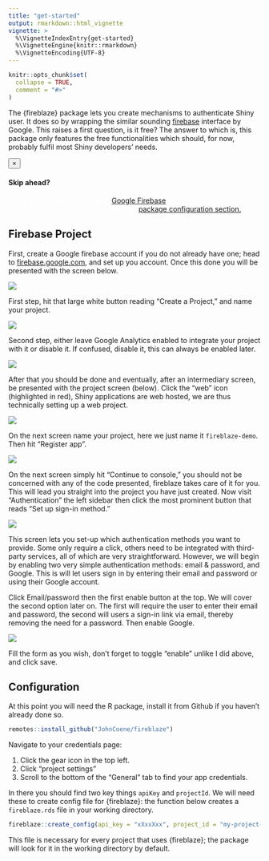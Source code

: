 ```yaml
---
title: "get-started"
output: rmarkdown::html_vignette
vignette: >
  %\VignetteIndexEntry{get-started}
  %\VignetteEngine{knitr::rmarkdown}
  %\VignetteEncoding{UTF-8}
---
```


```r
knitr::opts_chunk$set(
  collapse = TRUE,
  comment = "#>"
)
```

The {fireblaze} package lets you create mechanisms to authenticate Shiny user. It does so by wrapping the similar sounding [firebase](https://firebase.google.com/) interface by Google. This raises a first question, is it free? The answer to which is, this package only features the free functionalities which should, for now, probably fulfil most Shiny developers' needs. 

<div class="alert alert-dismissible alert-success">
<button type="button" class="close" data-dismiss="alert">&times;</button>
<h4>Skip ahead?</h4>
<p style="color:white;">In this first section we create a <a href="https://firebase.google.com" class="alert-link">Google Firebase</a> project, if you know how to do this or already have one, skip to the <a href="#configuration">package configuration section.</a>.</p>
</div>

## Firebase Project

First, create a Google firebase account if you do not already have one; head to [firebase.google.com](https://firebase.google.com/), and set up you account. Once this done you will be presented with the screen below.

![](fireblaze_home.png)

First step, hit that large white button reading "Create a Project," and name your project.

![](fireblaze_step_1.png)

Second step, either leave Google Analytics enabled to integrate your project with it or disable it. If confused, disable it, this can always be enabled later.

![](fireblaze_step_2.png)

After that you should be done and eventually, after an intermediary screen, be presented with the project screen (below). Click the "web" icon (highlighted in red), Shiny applications are web hosted, we are thus technically setting up a web project. 

![](fireblaze_project.png)

On the next screen name your project, here we just name it `fireblaze-demo`. Then hit "Register app".

![](fireblazer_project_setup1.png)

On the next screen simply hit "Continue to console," you should not be concerned with any of the code presented, fireblaze takes care of it for you. This will lead you straight into the project you have just created. Now visit "Authentication" the left sidebar then click the most prominent button that reads "Set up sign-in method."

![](fireblaze_signin_method.png)

This screen lets you set-up which authentication methods you want to provide. Some only require a click, others need to be integrated with third-party services, all of which are very straightforward. However, we will begin by enabling two very simple authentication methods: email & password, and Google. This is will let users sign in by entering their email and password or using their Google account.

Click Email/password then the first enable button at the top. We will cover the second option later on. The first will require the user to enter their email and password, the second will users a sign-in link via email, thereby removing the need for a password. Then enable Google.

![](fireblaze_google.png)

Fill the form as you wish, don't forget to toggle "enable" unlike I did above, and click save.

## Configuration

At this point you will need the R package, install it from Github if you haven't already done so.

```r
remotes::install_github("JohnCoene/fireblaze")
```

Navigate to your credentials page:

1. Click the gear icon <i class="fa fa-cog"></i> in the top left.
2. Click "project settings"
3. Scroll to the bottom of the "General" tab to find your app credentials.

In there you should find two key things `apiKey` and `projectId`. We will need these to create config file for {fireblaze}: the function below creates a `fireblaze.rds` file in your working directory. 

```r
fireblaze::create_config(api_key = "xXxxXxx", project_id = "my-project-package")
```

This file is necessary for every project that uses {fireblaze}; the package will look for it in the working directory by default.
